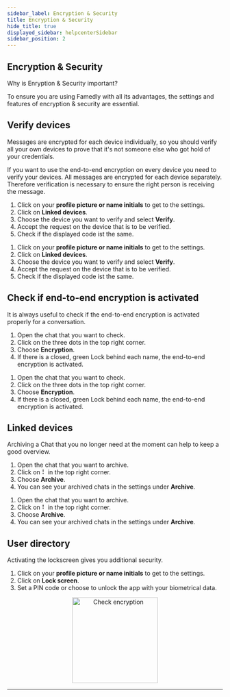 ```yaml
---
sidebar_label: Encryption & Security
title: Encryption & Security
hide_title: true
displayed_sidebar: helpcenterSidebar
sidebar_position: 2
---
```



<div class="hero hero--primary">
  <div class="container">
    <h2 class="hero__title">Encryption & Security</h2>
    <p class="hero__subtitle">Why is Enryption & Security important?</p>
    <p>To ensure you are using Famedly with all its advantages, the settings and features of encryption & security are essential.</p>
  </div>
</div>

## Verify devices

Messages are encrypted for each device individually, so you should verify all your own devices to prove that it's not someone else who got hold of your credentials.

If you want to use the end-to-end encryption on every device you need to verify your devices. All messages are encrypted for each device separately. Therefore verification is necessary to ensure the right person is receiving the message.

<Tabs>
  <TabItem value="desktop" label="Desktop" default>
  <ol>
    <li>Click on your <b>profile picture or name initials</b> to get to the settings.</li>
    <li>Click on <b>Linked devices</b>.</li>
    <li>Choose the device you want to verify and select <b>Verify</b>.</li>
    <li>Accept the request on the device that is to be verified.</li>
    <li>Check if the displayed code ist the same.</li>
  </ol>
  </TabItem>
  <TabItem value="mobile" label="Mobile">
  <ol>
    <li>Click on your <b>profile picture or name initials</b> to get to the settings.</li>
    <li>Click on <b>Linked devices</b>.</li>
    <li>Choose the device you want to verify and select <b>Verify</b>.</li>
    <li>Accept the request on the device that is to be verified.</li>
    <li>Check if the displayed code ist the same.</li>
  </ol>
  </TabItem>
</Tabs>

## Check if end-to-end encryption is activated

It is always useful to check if the end-to-end encryption is activated properly for a conversation.

<Tabs>
  <TabItem value="desktop" label="Desktop" default>
  <ol>
    <li>Open the chat that you want to check.</li>
    <li>Click on the three dots in the top right corner.</li>
    <li>Choose <b>Encryption</b>.</li>
    <li>If there is a closed, green Lock behind each name, the end-to-end encryption is activated.</li>
  </ol>
  </TabItem>
  <TabItem value="mobile" label="Mobile">
  <ol>
    <li>Open the chat that you want to check.</li>
    <li>Click on the three dots in the top right corner.</li>
    <li>Choose <b>Encryption</b>.</li>
    <li>If there is a closed, green Lock behind each name, the end-to-end encryption is activated.</li>
  </ol>
  </TabItem>
</Tabs>

## Linked devices

Archiving a Chat that you no longer need at the moment can help to keep a good overview.

<Tabs>
  <TabItem value="desktop" label="Desktop" default>
  <ol>
    <li>Open the chat that you want to archive.</li>
    <li>Click on ⠇ in the top right corner.</li>
    <li>Choose <b>Archive</b>.</li>
    <li>You can see your archived chats in the settings under <b>Archive</b>.</li>
  </ol>
  </TabItem>
  <TabItem value="mobile" label="Mobile">
  <ol>
    <li>Open the chat that you want to archive.</li>
    <li>Click on ⠇ in the top right corner.</li>
    <li>Choose <b>Archive</b>.</li>
    <li>You can see your archived chats in the settings under <b>Archive</b>.</li>
  </ol>
  </TabItem>
</Tabs>

## User directory


Activating the lockscreen gives you additional security.

<Tabs>
  <TabItem value="mobile" label="Mobile" default>
  <ol>
    <li>Click on your <b>profile picture or name initials</b> to get to the settings.</li>
    <li>Click on <b>Lock screen</b>.</li>
    <li>Set a PIN code or choose to unlock the app with your biometrical data.</li>
  </ol>
  </TabItem>
</Tabs>

<p align="center">
<img alt="Check encryption" src={useBaseUrl('/img/check-encryption.gif')} width="200px"/>
</p>

---
